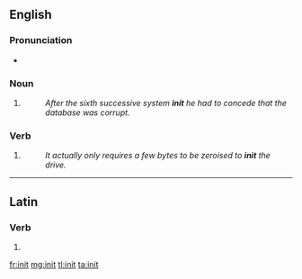 {{also|innit}}
==English==

===Pronunciation===
* {{audio|en-uk-init.ogg|Audio (UK)|lang=en}}

===Noun===
{{en-noun}}

# {{context|computing|lang=en}} {{abbreviation of|initialisation|lang=en}}
#: ''After the sixth successive system '''init''' he had to concede that the database was corrupt.''

===Verb===
{{en-verb}}

# {{context|computing|lang=en}} {{abbreviation of|initialize|lang=en}}
#: ''It actually only requires a few bytes to be zeroised to '''init''' the drive.''

----

==Latin==

===Verb===
{{la-verb-form|init}}

# {{conjugation of|ineō||3|s|pres|act|ind|lang=la}}

[[fr:init]]
[[mg:init]]
[[tl:init]]
[[ta:init]]